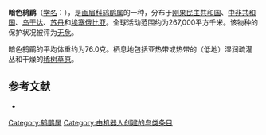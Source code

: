 {{noteTA
|G1=unit
}}
{{Speciesbox
| name = 暗色鸫鹛
| image = 
| status = LC | status_system = IUCN3.1
| genus = Turdoides
| species = tenebrosa
| authority = {{link-en|古斯塔夫·哈特劳布|Gustav Hartlaub|Hartlaub}}, 1883
| range_map = 
}}

'''暗色鸫鹛'''（[[学名|学名]]：{{lang|la|''Turdoides tenebrosa''}}），是[[画眉科|画眉科]][[鸫鹛属|鸫鹛属]]的一种，分布于[[刚果民主共和国|刚果民主共和国]]、[[中非共和国|中非共和国]]、[[乌干达|乌干达]]、[[苏丹|苏丹]]和[[埃塞俄比亚|埃塞俄比亚]]。全球活动范围约为267,000平方千米。该物种的保护状况被评为[[无危|无危]]。

暗色鸫鹛的平均体重约为76.0克。栖息地包括亚热带或热带的（低地）湿润疏灌丛和干燥的[[稀树草原|稀树草原]]。

== 参考文献 ==
*{{cite web|url=http://www.birdlife.org/datazone/speciesfactsheet.php?id=7962&m=0|title=Turdoides tenebrosa|publisher=[[国际鸟盟|BirdLife.org]]|accessdate=2011-06-27|archive-date=2016-03-05|archive-url=https://web.archive.org/web/20160305013313/http://www.birdlife.org/datazone/speciesfactsheet.php?id=7962&m=0|dead-url=no}}
{{Taxonbar|from=Q3002238}}

[[Category:鸫鹛属|Category:鸫鹛属]]
[[Category:由机器人创建的鸟类条目|Category:由机器人创建的鸟类条目]]